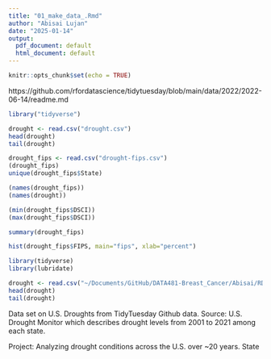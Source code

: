 ```yaml
---
title: "01_make_data_.Rmd"
author: "Abisai Lujan"
date: "2025-01-14"
output:
  pdf_document: default
  html_document: default
---
```


```r
knitr::opts_chunk$set(echo = TRUE)
```
https://github.com/rfordatascience/tidytuesday/blob/main/data/2022/2022-06-14/readme.md 

```r
library("tidyverse")
```


```r
drought <- read.csv("drought.csv")
head(drought)
tail(drought)
```



```r
drought_fips <- read.csv("drought-fips.csv")
(drought_fips)
unique(drought_fips$State)
```

```r
(names(drought_fips))
(names(drought))
```





```r
(min(drought_fips$DSCI))
(max(drought_fips$DSCI))
```


```r
summary(drought_fips)
```


```r
hist(drought_fips$FIPS, main="fips", xlab="percent")
```













```r
library(tidyverse)
library(lubridate)
```


```r
drought <- read.csv("~/Documents/GitHub/DATA481-Breast_Cancer/Abisai/RData/drought.csv")
head(drought)
tail(drought)
```
Data set on U.S. Droughts from TidyTuesday Github data. Source: U.S. Drought Monitor which describes drought levels from 2001 to 2021 among each state. 


Project: Analyzing drought conditions across the U.S. over ~20 years. State 










































